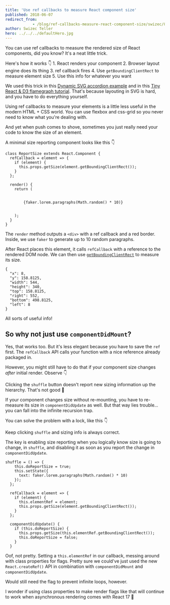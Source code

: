 ```yaml
---
title: 'Use ref callbacks to measure React component size'
published: 2018-06-07
redirect_from: 
            - /blog/ref-callbacks-measure-react-component-size/swizec/8444
author: Swizec Teller
hero: ../../../defaultHero.jpg
---
```

You can use ref callbacks to measure the rendered size of React components, did you know? It's a neat little trick.





Here's how it works 👇 1. React renders your component 2. Browser layout engine does its thing 3. ref callback fires 4. Use `getBoundingClientRect` to measure element size 5. Use this info for whatever you want



We used this trick in this [Dynamic SVG accordion example](https://swizec.com/blog/build-animated-accordion-react-d3/swizec/8418) and in this [Tiny React & D3 flamegraph tutorial](https://swizec.com/blog/tiny-react-d3-flamegraph-tutorial/swizec/8440). That's because layouting in SVG is hard, and you have to do everything yourself.



Using ref callbacks to measure your elements is a little less useful in the modern HTML + CSS world. You can use flexbox and css-grid so you never need to know what you're dealing with.



And yet when push comes to shove, sometimes you just really need your code to know the size of an element.



A minimal size reporting component looks like this 👇



```
class ReportSize extends React.Component {
  refCallback = element => {
    if (element) {
      this.props.getSize(element.getBoundingClientRect());
    }
  };

  render() {
    return (
      

        {faker.lorem.paragraphs(Math.random() * 10)}
      

    );
  }
}
```



The `render` method outputs a `<div>` with a ref callback and a red border. Inside, we use `faker` to generate up to 10 random paragraphs.



After React places this element, it calls `refCallback` with a reference to the rendered DOM node. We can then use [`getBoundingClientRect`](https://developer.mozilla.org/en-US/docs/Web/API/Element/getBoundingClientRect) to measure its size.



```
{
  "x": 8,
  "y": 158.8125,
  "width": 544,
  "height": 340,
  "top": 158.8125,
  "right": 552,
  "bottom": 498.8125,
  "left": 8
}
```



All sorts of useful info!



## So why not just use `componentDidMount`?



Yes, that works too. But it's less elegant because you have to save the `ref` first. The `refCallback` API calls your function with a nice reference already packaged in.



However, you might still have to do that if your component size changes _after_ initial render. Observe 👇





Clicking the `shuffle` button doesn't report new sizing information up the hierarchy. That's not good 🤔



If your component changes size without re-mounting, you have to re-measure its size in `componentDidUpdate` as well. But that way lies trouble… you can fall into the infinite recursion trap.



You can solve the problem with a lock, like this 👇





Keep clicking `shuffle` and sizing info is always correct.



The key is enabling size reporting when you logically know size is going to change, in `shuffle`, and disabling it as soon as you report the change in `componentDidUpdate`.



```
shuffle = () => {
    this.doReportSize = true;
    this.setState({
      text: faker.lorem.paragraphs(Math.random() * 10)
    });
  };

  refCallback = element => {
    if (element) {
      this.elementRef = element;
      this.props.getSize(element.getBoundingClientRect());
    }
  };

  componentDidUpdate() {
    if (this.doReportSize) {
      this.props.getSize(this.elementRef.getBoundingClientRect());
      this.doReportSize = false;
    }
  }
```



Oof, not pretty. Setting a `this.elementRef` in our callback, messing around with class properties for flags. Pretty sure we could've just used the new `React.createRef()` API in combination with `componentDidMount` and `componentDidUpdate`.



Would still need the flag to prevent infinite loops, however.



I wonder if using class properties to make render flags like that will continue to work when asynchronous rendering comes with React 17 🤔